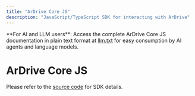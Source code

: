 ```yaml
---
title: "ArDrive Core JS"
description: "JavaScript/TypeScript SDK for interacting with ArDrive"
---
```



<Callout type="info">
  **For AI and LLM users**: Access the complete ArDrive Core JS documentation in plain text
  format at <a href="/sdks/ardrive-core-js/llm.txt" target="_blank" rel="noopener noreferrer">llm.txt</a> for easy consumption by AI agents
  and language models.
</Callout>

# ArDrive Core JS

Please refer to the [source code](https://github.com/ardriveapp/ardrive-core-js) for SDK details.